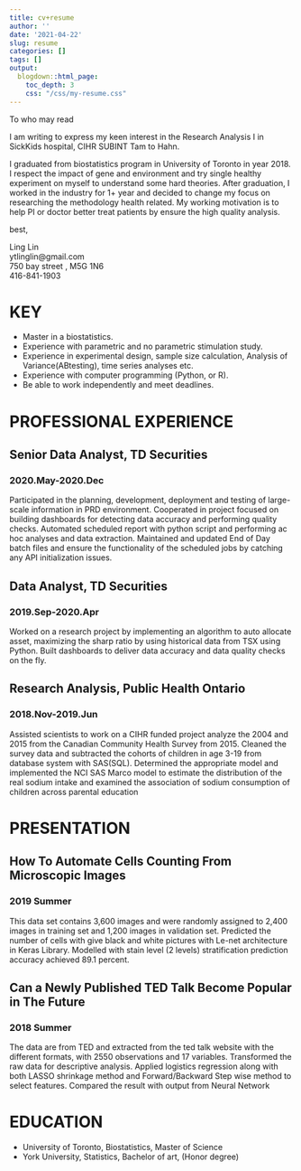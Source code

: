 ---
title: cv+resume
author: ''
date: '2021-04-22'
slug: resume
categories: []
tags: []
output:
  blogdown::html_page:
    toc_depth: 3
    css: "/css/my-resume.css"
---
To who may read

I am writing to express my keen interest in the Research Analysis I in SickKids hospital, CIHR SUBINT Tam to Hahn.

I graduated from biostatistics program in University of Toronto in year 2018. I respect the impact of gene and environment and try single healthy experiment on myself to understand some hard theories. After graduation, I worked in the industry for 1+ year and decided to change my focus on researching the methodology health related. My working motivation is to help PI or doctor better treat patients by ensure the high quality analysis. 

best,

Ling Lin  
ytlinglin@gmail.com  
750 bay street , M5G 1N6  
416-841-1903

# KEY

- Master in a biostatistics. 
- Experience with parametric and no parametric stimulation study. 
- Experience in experimental design, sample size calculation, Analysis of Variance(ABtesting), time series analyses etc.  
- Experience with computer programming (Python, or R).
- Be able to work independently and meet deadlines. 

# PROFESSIONAL EXPERIENCE

## Senior Data Analyst, TD Securities

### 2020.May-2020.Dec

Participated in the planning, development, deployment and testing of large-scale information in PRD environment. Cooperated in project focused on building dashboards for detecting data accuracy and performing quality checks. Automated scheduled report with python script and performing ac hoc analyses and data extraction. Maintained and updated End of Day batch files and ensure the functionality of the scheduled jobs by catching any API initialization issues.


## Data Analyst, TD Securities

### 2019.Sep-2020.Apr

Worked on a research project by implementing an algorithm to auto allocate asset, maximizing the sharp ratio by using historical data from TSX using Python. Built dashboards to deliver data accuracy and data quality checks on the fly.

## Research Analysis, Public Health Ontario
### 2018.Nov-2019.Jun

Assisted scientists to work on a CIHR funded project analyze the 2004 and 2015 from the Canadian Community Health Survey from 2015. Cleaned the survey data and subtracted the cohorts of children in age 3-19 from database system with SAS(SQL). Determined the appropriate model and implemented the NCI SAS Marco model to estimate the distribution of the real sodium intake and examined the association of sodium consumption of children across parental education

# PRESENTATION
## How To Automate Cells Counting From Microscopic Images  
### 2019 Summer
This data set contains 3,600 images and were randomly assigned to 2,400 images in 
training set and 1,200 images in validation set. Predicted the number of cells with give 
black and white pictures with Le-net architecture in Keras Library. Modelled with stain 
level (2 levels) stratification prediction accuracy achieved 89.1 percent. 

## Can a Newly Published TED Talk Become Popular in The Future
### 2018 Summer
The data are from TED and extracted from the ted talk website with the different formats, 
with 2550 observations and 17 variables. Transformed the raw data for descriptive 
analysis. Applied logistics regression along with both LASSO shrinkage method and 
Forward/Backward Step wise method to select features. Compared the result with output 
from Neural Network

# EDUCATION
* University of Toronto, Biostatistics, Master of Science
* York University, Statistics, Bachelor of art, (Honor degree)